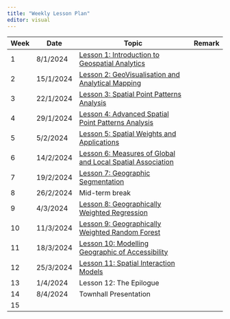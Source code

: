 ```yaml
---
title: "Weekly Lesson Plan"
editor: visual
---
```


| Week | Date      | Topic                                                                                       | Remark |
|------|-----------|---------------------------------------------------------------------------------------------|--------|
| 1    | 8/1/2024  | [Lesson 1: Introduction to Geospatial Analytics](outline/lesson01_outline.html)             |        |
| 2    | 15/1/2024 | [Lesson 2: GeoVisualisation and Analytical Mapping](outline/lesson02_outline.html)          |        |
| 3    | 22/1/2024 | [Lesson 3: Spatial Point Patterns Analysis](outline/lesson03_outline.html)                  |        |
| 4    | 29/1/2024 | [Lesson 4: Advanced Spatial Point Patterns Analysis](outline/lesson04_outline.html)         |        |
| 5    | 5/2/2024  | [Lesson 5: Spatial Weights and Applications](outline/lesson05_outline.html)                 |        |
| 6    | 14/2/2024 | [Lesson 6: Measures of Global and Local Spatial Association](outline/lesson06_outline.html) |        |
| 7    | 19/2/2024 | [Lesson 7: Geographic Segmentation](outline/lesson07_outline.html)                          |        |
| 8    | 26/2/2024 | Mid-term break                                                                              |        |
| 9    | 4/3/2024  | [Lesson 8: Geographically Weighted Regression](outline/lesson08_outline.html)               |        |
| 10   | 11/3/2024 | [Lesson 9: Geographically Weighted Random Forest](outline/lesson09_outline.html)            |        |
| 11   | 18/3/2024 | [Lesson 10: Modelling Geographic of Accessibility](outline/lesson10_outline.html)           |        |
| 12   | 25/3/2024 | [Lesson 11: Spatial Interaction Models](outline/lesson11_outline.html)                      |        |
| 13   | 1/4/2024  | Lesson 12: The Epilogue                                                                     |        |
| 14   | 8/4/2024  | Townhall Presentation                                                                       |        |
| 15   |           |                                                                                             |        |

